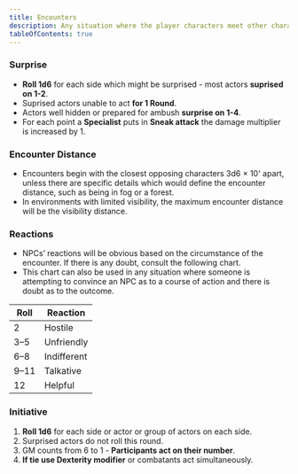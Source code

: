 ```yaml
---
title: Encounters
description: Any situation where the player characters meet other characters or creatures in uncertain circumstances.
tableOfContents: true
---
```



<AbbreviationsAside />

### Surprise

- **Roll 1d6** for each side which might be surprised - most actors **suprised on 1-2**.
- Suprised actors unable to act **for 1 Round**.
- Actors well hidden or prepared for ambush **surprise on 1-4**.
- For each point a **Specialist** puts in **Sneak attack** the damage multiplier is increased by 1.

### Encounter Distance

- Encounters begin with the closest opposing characters 3d6 × 10' apart, unless there are specific details which would
  define the encounter distance, such as being in fog or a forest.
- In environments with limited visibility, the maximum encounter distance will be the visibility distance.

### Reactions

- NPCs’ reactions will be obvious based on the circumstance of the encounter. If there is any doubt, consult the
  following chart.
- This chart can also be used in any situation where someone is attempting to convince an NPC as to a course of action
  and there is doubt as to the outcome.

| Roll | Reaction    |
| ---- | ----------- |
| 2    | Hostile     |
| 3–5  | Unfriendly  |
| 6–8  | Indifferent |
| 9–11 | Talkative   |
| 12   | Helpful     |

### Initiative

1. **Roll 1d6** for each side or actor or group of actors on each side.
2. Surprised actors do not roll this round.
3. GM counts from 6 to 1 - **Participants act on their number**.
4. **If tie use Dexterity modifier** or combatants act simultaneously.
